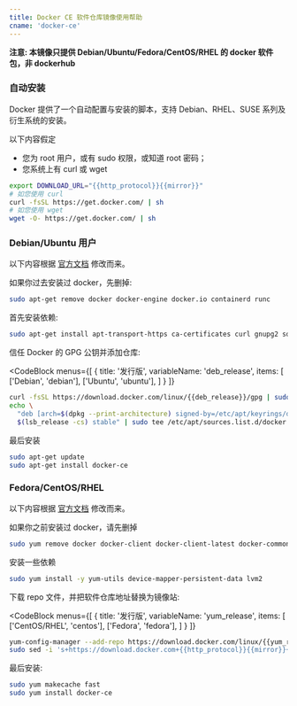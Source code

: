```yaml
---
title: Docker CE 软件仓库镜像使用帮助
cname: 'docker-ce'
---
```


**注意: 本镜像只提供 Debian/Ubuntu/Fedora/CentOS/RHEL 的 docker 软件包，非 dockerhub**

### 自动安装

Docker 提供了一个自动配置与安装的脚本，支持 Debian、RHEL、SUSE 系列及衍生系统的安装。

以下内容假定

- 您为 root 用户，或有 sudo 权限，或知道 root 密码；
- 您系统上有 curl 或 wget

<CodeBlock>

```bash
export DOWNLOAD_URL="{{http_protocol}}{{mirror}}"
# 如您使用 curl
curl -fsSL https://get.docker.com/ | sh
# 如您使用 wget
wget -O- https://get.docker.com/ | sh
```

</CodeBlock>

### Debian/Ubuntu 用户

以下内容根据 [官方文档](https://docs.docker.com/engine/install/debian/) 修改而来。

如果你过去安装过 docker，先删掉:

```bash
sudo apt-get remove docker docker-engine docker.io containerd runc
```

首先安装依赖:

```bash
sudo apt-get install apt-transport-https ca-certificates curl gnupg2 software-properties-common
```

信任 Docker 的 GPG 公钥并添加仓库:

<CodeBlock
  menus={[
    {
      title: '发行版',
      variableName: 'deb_release',
      items: [
        ['Debian', 'debian'],
        ['Ubuntu', 'ubuntu'],
      ]
    }
  ]}
>

```bash
curl -fsSL https://download.docker.com/linux/{{deb_release}}/gpg | sudo gpg --dearmor -o /etc/apt/keyrings/docker.gpg
echo \
  "deb [arch=$(dpkg --print-architecture) signed-by=/etc/apt/keyrings/docker.gpg] {{http_protocol}}{{mirror}}/linux/{{deb_release}} \
  $(lsb_release -cs) stable" | sudo tee /etc/apt/sources.list.d/docker.list > /dev/null
```

</CodeBlock>

最后安装

```bash
sudo apt-get update
sudo apt-get install docker-ce
```

### Fedora/CentOS/RHEL

以下内容根据 [官方文档](https://docs.docker.com/engine/install/centos/) 修改而来。

如果你之前安装过 docker，请先删掉

```bash
sudo yum remove docker docker-client docker-client-latest docker-common docker-latest docker-latest-logrotate docker-logrotate docker-engine
```

安装一些依赖

```bash
sudo yum install -y yum-utils device-mapper-persistent-data lvm2
```

下载 repo 文件，并把软件仓库地址替换为镜像站:

<CodeBlock
  menus={[
    {
      title: '发行版',
      variableName: 'yum_release',
      items: [
        ['CentOS/RHEL', 'centos'],
        ['Fedora', 'fedora'],
      ]
    }
  ]}
>

```bash
yum-config-manager --add-repo https://download.docker.com/linux/{{yum_release}}/docker-ce.repo
sudo sed -i 's+https://download.docker.com+{{http_protocol}}{{mirror}}+' /etc/yum.repos.d/docker-ce.repo
```

</CodeBlock>

最后安装:

```bash
sudo yum makecache fast
sudo yum install docker-ce
```
